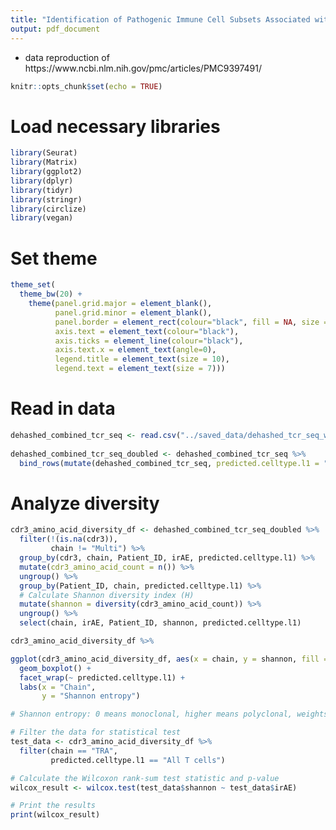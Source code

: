 ```yaml
---
title: "Identification of Pathogenic Immune Cell Subsets Associated with Checkpoint Inhibitor-induced Myocarditis"
output: pdf_document
---
```


 - data reproduction of https://www.ncbi.nlm.nih.gov/pmc/articles/PMC9397491/
 
```r
knitr::opts_chunk$set(echo = TRUE)
```

# Load necessary libraries

```r

library(Seurat)
library(Matrix)
library(ggplot2)
library(dplyr)
library(tidyr)
library(stringr)
library(circlize)
library(vegan)

```

# Set theme

```r

theme_set(
  theme_bw(20) +
    theme(panel.grid.major = element_blank(),
          panel.grid.minor = element_blank(),
          panel.border = element_rect(colour="black", fill = NA, size = 1),
          axis.text = element_text(colour="black"),
          axis.ticks = element_line(colour="black"),
          axis.text.x = element_text(angle=0),
          legend.title = element_text(size = 10),
          legend.text = element_text(size = 7)))

```

# Read in data

```r

dehashed_combined_tcr_seq <- read.csv("../saved_data/dehashed_tcr_seq_with_rna.csv")
  
dehashed_combined_tcr_seq_doubled <- dehashed_combined_tcr_seq %>%
  bind_rows(mutate(dehashed_combined_tcr_seq, predicted.celltype.l1 = "All T cells"))

```

# Analyze diversity

```r

cdr3_amino_acid_diversity_df <- dehashed_combined_tcr_seq_doubled %>%
  filter(!(is.na(cdr3)),
         chain != "Multi") %>%
  group_by(cdr3, chain, Patient_ID, irAE, predicted.celltype.l1) %>%
  mutate(cdr3_amino_acid_count = n()) %>%
  ungroup() %>%
  group_by(Patient_ID, chain, predicted.celltype.l1) %>%
  # Calculate Shannon diversity index (H)
  mutate(shannon = diversity(cdr3_amino_acid_count)) %>%
  ungroup() %>%
  select(chain, irAE, Patient_ID, shannon, predicted.celltype.l1)

cdr3_amino_acid_diversity_df %>%

ggplot(cdr3_amino_acid_diversity_df, aes(x = chain, y = shannon, fill = irAE)) +
  geom_boxplot() +
  facet_wrap(~ predicted.celltype.l1) +
  labs(x = "Chain",
       y = "Shannon entropy")

# Shannon entropy: 0 means monoclonal, higher means polyclonal, weights richness (total # of unique clones) over evenness

# Filter the data for statistical test
test_data <- cdr3_amino_acid_diversity_df %>%
  filter(chain == "TRA",
         predicted.celltype.l1 == "All T cells")

# Calculate the Wilcoxon rank-sum test statistic and p-value
wilcox_result <- wilcox.test(test_data$shannon ~ test_data$irAE)

# Print the results
print(wilcox_result)

```
